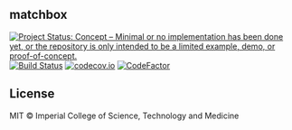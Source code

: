 ## matchbox

<!-- badges: start -->
[![Project Status: Concept – Minimal or no implementation has been done yet, or the repository is only intended to be a limited example, demo, or proof-of-concept.](https://www.repostatus.org/badges/latest/concept.svg)](https://www.repostatus.org/#concept)
[![Build Status](https://travis-ci.com/reside-ic/matchbox.svg?branch=master)](https://travis-ci.com/reside-ic/matchbox)
[![codecov.io](https://codecov.io/github/reside-ic/matchbox/coverage.svg?branch=master)](https://codecov.io/github/reside-ic/matchbox?branch=master)
[![CodeFactor](https://www.codefactor.io/repository/github/vimc/dettl/badge)](https://www.codefactor.io/repository/github/vimc/dettl)
<!-- badges: end -->

## License

MIT © Imperial College of Science, Technology and Medicine
